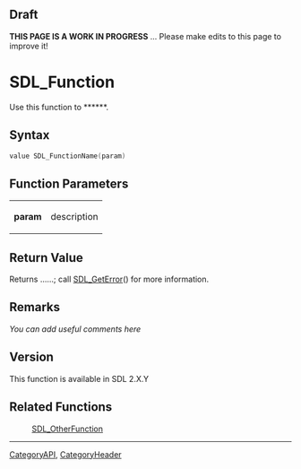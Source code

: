 <!-- acl All:read -->
== Draft ==

'''THIS PAGE IS A WORK IN PROGRESS''' ... Please make edits to this page to improve it!



<!-- #*^*^*^*^*See https://wiki.libsdl.org/SGFunctions for details on editing this page*^*^*^*^* -->


= SDL_Function =
Use this function to ******.

<!-- #Replace SDL_Function with the name of the function and ****** with a short description of the function according to the Style Guide, then delete this comment. -->




== Syntax ==
<syntaxhighlight lang='c++'>
value SDL_FunctionName(param)
</syntaxhighlight>

<!-- #Fill in the above syntax per the Style Guide, then delete this comment. -->


== Function Parameters ==
{|
|'''param'''
|description
|}

<!-- #Fill in the above table per the Style Guide, then delete this comment. -->


== Return Value ==
Returns ......; call [[SDL_GetError]]() for more information.

<!-- #For many functions (esp for int return values) replace the ...... above with     0 on success or a negative error code on failure    , then delete these comments.  --OR-- -->
<!-- #Replace ...... above with another appropriate description per the Style Guide, then delete these comments.  --OR-- -->
<!-- #Remove this section if there is no return value, then delete these comments. -->



== Remarks ==
''You can add useful comments here''

<!-- #Leave this section as-is unless you have a remark to put in.  In that case, replace ''You can add useful comments here'' with your remark(s) following the Style Guide instructions.  Leave the rest of the markup alone and delete this comment. -->

== Version ==
This function is available in SDL 2.X.Y

== Related Functions ==
:[[SDL_OtherFunction]]
<!-- #Remove this section if empty -->

----
[[CategoryAPI]], [[CategoryHeader]]
<!-- #See the Style Guide for instructions on editing the footer. -->
